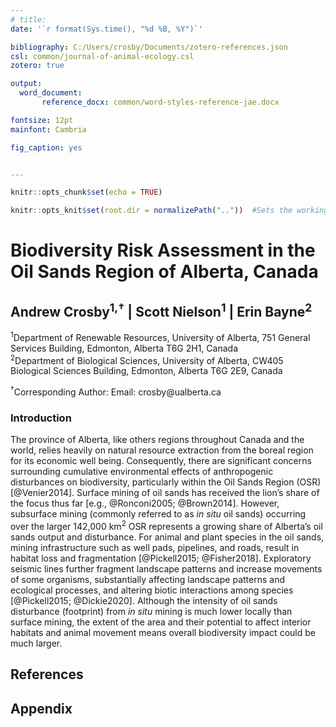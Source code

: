 ```yaml
---
# title: 
date: '`r format(Sys.time(), "%d %B, %Y")`'

bibliography: C:/Users/crosby/Documents/zotero-references.json
csl: common/journal-of-animal-ecology.csl
zotero: true

output: 
  word_document:
       reference_docx: common/word-styles-reference-jae.docx

fontsize: 12pt
mainfont: Cambria

fig_caption: yes


---
```



```r
knitr::opts_chunk$set(echo = TRUE)

knitr::opts_knit$set(root.dir = normalizePath(".."))  #Sets the working directory to the project folder
```


# **Biodiversity Risk Assessment in the Oil Sands Region of Alberta, Canada** 


## Andrew Crosby^1,^$^\dag$ | Scott Nielson^1^ | Erin Bayne^2^ 

^1^Department of Renewable Resources, University of Alberta, 751 General Services Building, Edmonton, Alberta T6G 2H1, Canada  
^2^Department of Biological Sciences, University of Alberta, CW405 Biological Sciences Building, Edmonton, Alberta T6G 2E9, Canada  

$^\dag$Corresponding Author: Email: crosby@ualberta.ca

### **Introduction** 
The province of Alberta, like others regions throughout Canada and the world, relies heavily on natural resource extraction from the boreal region for its economic well being. Consequently, there are significant concerns surrounding cumulative environmental effects of anthropogenic disturbances on biodiversity, particularly within the Oil Sands Region (OSR) [@Venier2014]. Surface mining of oil sands has received the lion’s share of the focus thus far [e.g., @Ronconi2005; @Brown2014]. However, subsurface mining (commonly referred to as *in situ* oil sands) occurring over the larger 142,000 km^2^ OSR represents a growing share of Alberta’s oil sands output and disturbance. For animal and plant species in the oil sands, mining infrastructure such as well pads, pipelines, and roads, result in habitat loss and fragmentation [@Pickell2015; @Fisher2018]. Exploratory seismic lines further fragment landscape patterns and increase movements of some organisms, substantially affecting landscape patterns and ecological processes, and altering biotic interactions among species [@Pickell2015; @Dickie2020]. Although the intensity of oil sands disturbance (footprint) from *in situ* mining is much lower locally than surface mining, the extent of the area and their potential to affect interior habitats and animal movement means overall biodiversity impact could be much larger.  





## **References** 

<div id="refs"></div>


## Appendix





